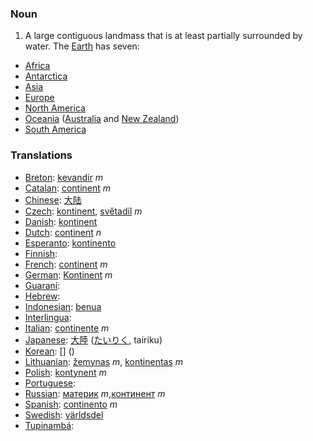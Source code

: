 === Noun ===
#A large contiguous landmass that is at least partially surrounded by water.  The [[Earth]] has seven:
*[[Africa]]
*[[Antarctica]]
*[[Asia]]
*[[Europe]]
*[[North America]]
*[[Oceania]] ([[Australia]] and [[New Zealand]])
*[[South America]]

=== Translations ===

*[[Breton]]: [[kevandir]] ''m''
*[[Catalan]]: [[continent]] ''m''
*[[Chinese]]: [[大陆]]
*[[Czech]]: [[kontinent]], [[světadíl]] ''m''
*[[Danish]]: [[kontinent]]
*[[Dutch]]: [[continent]] ''n''
*[[Esperanto]]: [[kontinento]]
*[[Finnish]]: [[]]
*[[French]]: [[continent]] ''m''
*[[German]]: [[Kontinent]] ''m''
*[[Guaraní]]: [[]]
*[[Hebrew]]: [[]] '' ''
*[[Indonesian]]: [[benua]]
*[[Interlingua]]: [[]]
*[[Italian]]: [[continente]] ''m''
*[[Japanese]]: [[大陸]] ([[たいりく]], tairiku)
*[[Korean]]: [[]] [] ()
*[[Lithuanian]]: [[žemynas]] ''m'', [[kontinentas]] ''m''
*[[Polish]]: [[kontynent]] ''m''
*[[Portuguese]]: [[]] '' ''
*[[Russian]]: [[материк]] ''m'',[[континент]] ''m'' 
*[[Spanish]]: [[continento]] ''m''
*[[Swedish]]: [[världsdel]] '' ''
*[[Tupinambá]]: [[]]